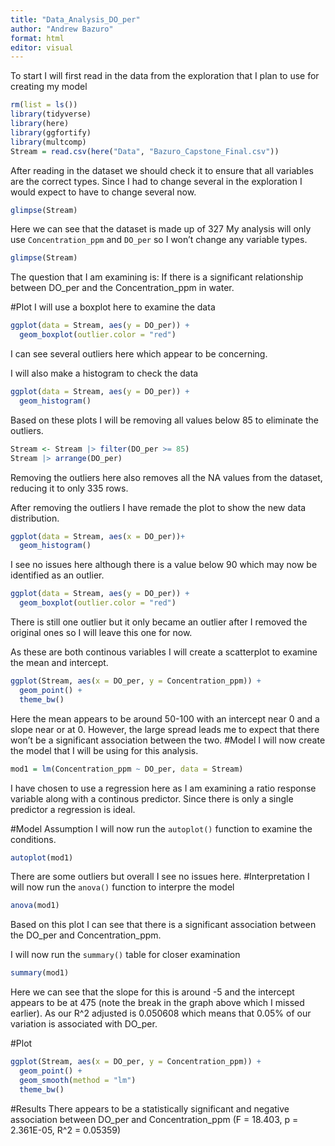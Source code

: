 ```yaml
---
title: "Data_Analysis_DO_per"
author: "Andrew Bazuro"
format: html
editor: visual
---
```


To start I will first read in the data from the exploration that I plan to use for creating my model

```r
rm(list = ls())
library(tidyverse)
library(here)
library(ggfortify)
library(multcomp)
Stream = read.csv(here("Data", "Bazuro_Capstone_Final.csv"))
```

After reading in the dataset we should check it to ensure that all variables are the correct types. Since I had to change several in the exploration I would expect to have to change several now.

```r
glimpse(Stream)
```

Here we can see that the dataset is made up of 327 My analysis will only use `Concentration_ppm` and `DO_per` so I won't change any variable types.

```r
glimpse(Stream)
```

The question that I am examining is: If there is a significant relationship between DO_per and the Concentration_ppm in water.

#Plot I will use a boxplot here to examine the data

```r
ggplot(data = Stream, aes(y = DO_per)) +
  geom_boxplot(outlier.color = "red")
```

I can see several outliers here which appear to be concerning.

I will also make a histogram to check the data

```r
ggplot(data = Stream, aes(y = DO_per)) +
  geom_histogram()
```

Based on these plots I will be removing all values below 85 to eliminate the outliers.

```r
Stream <- Stream |> filter(DO_per >= 85)
Stream |> arrange(DO_per)
```

Removing the outliers here also removes all the NA values from the dataset, reducing it to only 335 rows.

After removing the outliers I have remade the plot to show the new data distribution.

```r
ggplot(data = Stream, aes(x = DO_per))+
  geom_histogram()
```

I see no issues here although there is a value below 90 which may now be identified as an outlier.

```r
ggplot(data = Stream, aes(y = DO_per)) +
  geom_boxplot(outlier.color = "red")
```

There is still one outlier but it only became an outlier after I removed the original ones so I will leave this one for now.

As these are both continous variables I will create a scatterplot to examine the mean and intercept.

```r
ggplot(Stream, aes(x = DO_per, y = Concentration_ppm)) +
  geom_point() +
  theme_bw()
```

Here the mean appears to be around 50-100 with an intercept near 0 and a slope near or at 0. However, the large spread leads me to expect that there won't be a significant association between the two. #Model I will now create the model that I will be using for this analysis.

```r
mod1 = lm(Concentration_ppm ~ DO_per, data = Stream)
```

I have chosen to use a regression here as I am examining a ratio response variable along with a continous predictor. Since there is only a single predictor a regression is ideal.

#Model Assumption I will now run the `autoplot()` function to examine the conditions.

```r
autoplot(mod1)
```

There are some outliers but overall I see no issues here. #Interpretation I will now run the `anova()` function to interpre the model

```r
anova(mod1)
```

Based on this plot I can see that there is a significant association between the DO_per and Concentration_ppm.

I will now run the `summary()` table for closer examination

```r
summary(mod1)
```

Here we can see that the slope for this is around -5 and the intercept appears to be at 475 (note the break in the graph above which I missed earlier). As our R\^2 adjusted is 0.050608 which means that 0.05% of our variation is associated with DO_per.

#Plot

```r
ggplot(Stream, aes(x = DO_per, y = Concentration_ppm)) +
  geom_point() +
  geom_smooth(method = "lm")
  theme_bw()
```

#Results There appears to be a statistically significant and negative association between DO_per and Concentration_ppm (F = 18.403, p = 2.361E-05, R\^2 = 0.05359)
